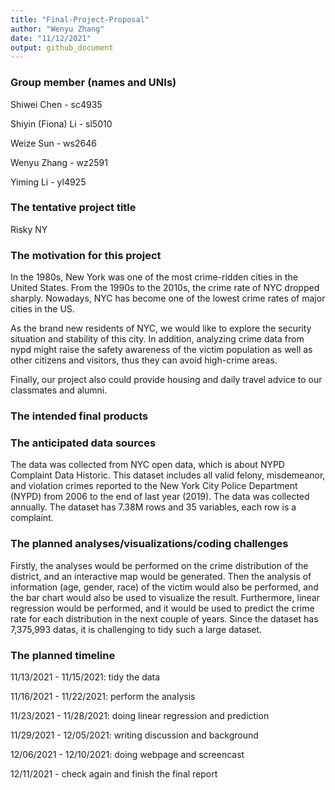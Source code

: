 ```yaml
---
title: "Final-Project-Proposal"
author: "Wenyu Zhang"
date: "11/12/2021"
output: github_document
---
```


### Group member (names and UNIs)
Shiwei Chen - sc4935

Shiyin (Fiona) Li - sl5010

Weize Sun - ws2646

Wenyu Zhang - wz2591

Yiming Li - yl4925

### The tentative project title

Risky NY

### The motivation for this project
In the 1980s, New York was one of the most crime-ridden cities in the United States. From the 1990s to the 2010s, the crime rate of NYC dropped sharply. Nowadays, NYC has become one of the lowest crime rates of major cities in the US.

As the brand new residents of NYC, we would like to explore the security situation and stability of this city. In addition, analyzing crime data from nypd might raise the safety awareness of the victim population as well as other citizens and visitors, thus they can avoid high-crime areas.

Finally, our project also could provide housing and daily travel advice to our classmates and alumni.


### The intended final products

### The anticipated data sources
The data was collected from NYC open data, which is about NYPD Complaint Data Historic. This dataset includes all valid felony, misdemeanor, and violation crimes reported to the New York City Police Department (NYPD) from 2006 to the end of last year (2019). The data was collected annually. The dataset has 7.38M rows and 35 variables, each row is a complaint.

### The planned analyses/visualizations/coding challenges
Firstly, the analyses would be performed on the crime distribution of the district, and an interactive map would be generated. Then the analysis of information (age, gender, race) of the victim would also be performed, and the bar chart would also be used to visualize the result. Furthermore, linear regression would be performed, and it would be used to predict the crime rate for each distribution in the next couple of years. Since the dataset has 7,375,993 datas, it is challenging to tidy such a large dataset. 

### The planned timeline
11/13/2021 - 11/15/2021: tidy the data

11/16/2021 - 11/22/2021: perform the analysis

11/23/2021 - 11/28/2021: doing linear regression and prediction

11/29/2021 - 12/05/2021: writing discussion and background

12/06/2021 - 12/10/2021: doing webpage and screencast

12/11/2021 - check again and finish the final report



